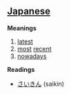 == [[Japanese]] ==

'''Meanings'''
#[[latest]]
#[[most]] [[recent]]
#[[nowadays]]

'''Readings'''
*[[さいきん]] (saikin)